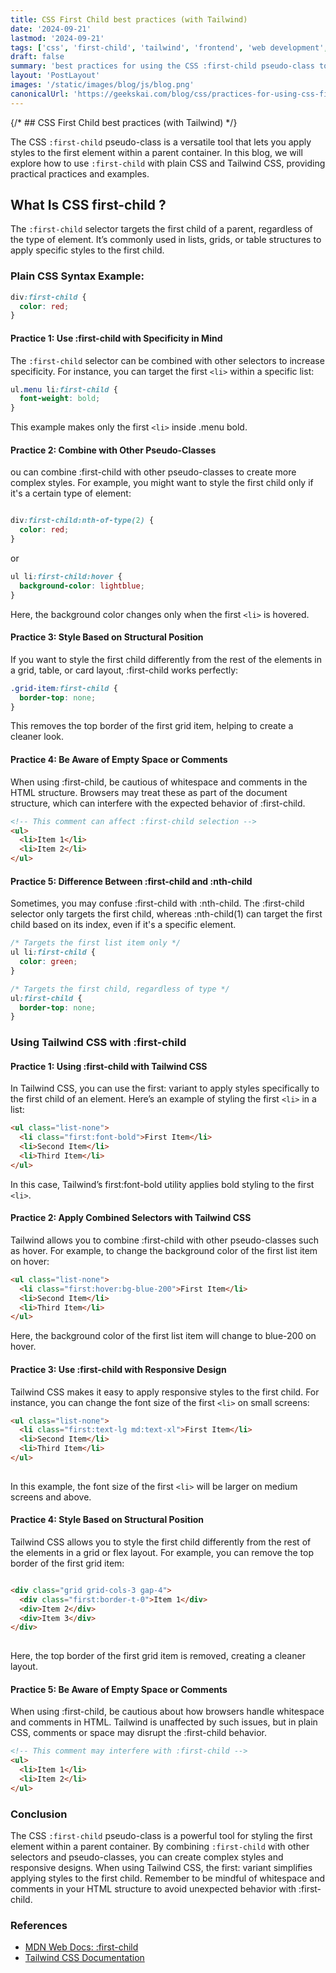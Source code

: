 ```yaml
---
title: CSS First Child best practices (with Tailwind)
date: '2024-09-21'
lastmod: '2024-09-21'
tags: ['css', 'first-child', 'tailwind', 'frontend', 'web development', 'programming']
draft: false
summary: 'best practices for using the CSS :first-child pseudo-class to style the first element, with examples in plain CSS and Tailwind CSS.'
layout: 'PostLayout'
images: '/static/images/blog/js/blog.png'
canonicalUrl: 'https://geekskai.com/blog/css/practices-for-using-css-first-child/'
---
```


{/* ## CSS First Child best practices (with Tailwind) */}

The CSS `:first-child` pseudo-class is a versatile tool that lets you apply styles to the first element within a parent container. In this blog, we will explore how to use `:first-child` with plain CSS and Tailwind CSS, providing practical practices and examples.

## What Is CSS first-child ?

The `:first-child` selector targets the first child of a parent, regardless of the type of element. It’s commonly used in lists, grids, or table structures to apply specific styles to the first child.

### Plain CSS Syntax Example:

```css
div:first-child {
  color: red;
}
```

#### Practice 1: Use :first-child with Specificity in Mind
The `:first-child` selector can be combined with other selectors to increase specificity. For instance, you can target the first `<li>` within a specific list:

```css
ul.menu li:first-child {
  font-weight: bold;
}
```

This example makes only the first  `<li>` inside .menu bold.

#### Practice 2: Combine with Other Pseudo-Classes

ou can combine :first-child with other pseudo-classes to create more complex styles. For example, you might want to style the first child only if it's a certain type of element:

```css

div:first-child:nth-of-type(2) {
  color: red;
}
```

or 
  
```css
ul li:first-child:hover {
  background-color: lightblue;
}
```

Here, the background color changes only when the first `<li>` is hovered.

#### Practice 3: Style Based on Structural Position

If you want to style the first child differently from the rest of the elements in a grid, table, or card layout, :first-child works perfectly:

```css
.grid-item:first-child {
  border-top: none;
}

```

This removes the top border of the first grid item, helping to create a cleaner look.

#### Practice 4: Be Aware of Empty Space or Comments

When using :first-child, be cautious of whitespace and comments in the HTML structure. Browsers may treat these as part of the document structure, which can interfere with the expected behavior of :first-child.


```html
<!-- This comment can affect :first-child selection -->
<ul>
  <li>Item 1</li>
  <li>Item 2</li>
</ul>

```

#### Practice 5: Difference Between :first-child and :nth-child


Sometimes, you may confuse :first-child with :nth-child. The :first-child selector only targets the first child, whereas :nth-child(1) can target the first child based on its index, even if it's a specific element.

```css
/* Targets the first list item only */
ul li:first-child {
  color: green;
}

/* Targets the first child, regardless of type */
ul:first-child {
  border-top: none;
}
```

### Using Tailwind CSS with :first-child

#### Practice 1: Using :first-child with Tailwind CSS


In Tailwind CSS, you can use the first: variant to apply styles specifically to the first child of an element. Here’s an example of styling the first `<li>` in a list:

```html
<ul class="list-none">
  <li class="first:font-bold">First Item</li>
  <li>Second Item</li>
  <li>Third Item</li>
</ul>

```
In this case, Tailwind’s first:font-bold utility applies bold styling to the first `<li>`.

#### Practice 2: Apply Combined Selectors with Tailwind CSS

Tailwind allows you to combine :first-child with other pseudo-classes such as hover. For example, to change the background color of the first list item on hover:

```html
<ul class="list-none">
  <li class="first:hover:bg-blue-200">First Item</li>
  <li>Second Item</li>
  <li>Third Item</li>
</ul>

```

Here, the background color of the first list item will change to blue-200 on hover.

#### Practice 3: Use :first-child with Responsive Design

Tailwind CSS makes it easy to apply responsive styles to the first child. For instance, you can change the font size of the first `<li>` on small screens:

```html
<ul class="list-none">
  <li class="first:text-lg md:text-xl">First Item</li>
  <li>Second Item</li>
  <li>Third Item</li>
</ul>
  
```

In this example, the font size of the first `<li>` will be larger on medium screens and above.

#### Practice 4: Style Based on Structural Position

Tailwind CSS allows you to style the first child differently from the rest of the elements in a grid or flex layout. For example, you can remove the top border of the first grid item:

```html

<div class="grid grid-cols-3 gap-4">
  <div class="first:border-t-0">Item 1</div>
  <div>Item 2</div>
  <div>Item 3</div>
</div>
  
```

Here, the top border of the first grid item is removed, creating a cleaner layout.

#### Practice 5: Be Aware of Empty Space or Comments

When using :first-child, be cautious about how browsers handle whitespace and comments in HTML. Tailwind is unaffected by such issues, but in plain CSS, comments or space may disrupt the :first-child behavior.

```html
<!-- This comment may interfere with :first-child -->
<ul>
  <li>Item 1</li>
  <li>Item 2</li>
</ul>
```


### Conclusion

The CSS `:first-child` pseudo-class is a powerful tool for styling the first element within a parent container. By combining `:first-child` with other selectors and pseudo-classes, you can create complex styles and responsive designs. When using Tailwind CSS, the first: variant simplifies applying styles to the first child. Remember to be mindful of whitespace and comments in your HTML structure to avoid unexpected behavior with :first-child.


### References

- [MDN Web Docs: :first-child](https://developer.mozilla.org/en-US/docs/Web/CSS/:first-child)
- [Tailwind CSS Documentation](https://tailwindcss.com/docs)



